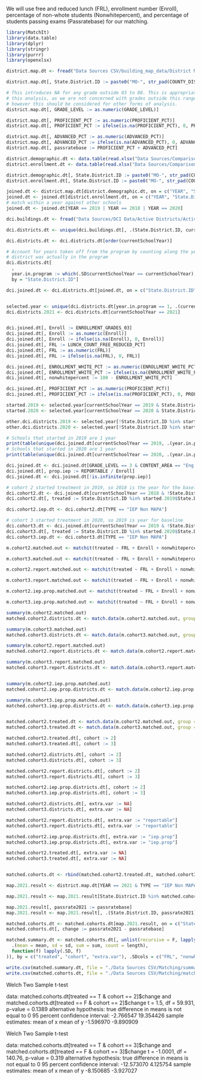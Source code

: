 We will use free and reduced lunch (FRL), enrollment number (Enroll), percentage of non-whote students (Nonwhitepercent), and percentage of students passing exams (Passratebase) for our matching. 

```r
library(MatchIt)
library(data.table)
library(dplyr)
library(stringr)
library(purrr)
library(openxlsx)

district.map.dt <- fread("Data Sources CSV/building_map_data/District MAP content area and grade all disag.csv")

district.map.dt[, State.District.ID := paste0("MO-", str_pad(COUNTY_DISTRICT, 6, "left", "0"))]

# This introduces NA for any grade outside 03 to 08. This is appropriate for
# this analysis, as we are not concerned with grades outside this range,
# however this should be considered for other forms of analysis.
district.map.dt[, GRADE_LEVEL := as.numeric(GRADE_LEVEL)]

district.map.dt[, PROFICIENT_PCT := as.numeric(PROFICIENT_PCT)]
district.map.dt[, PROFICIENT_PCT := ifelse(is.na(PROFICIENT_PCT), 0, PROFICIENT_PCT)]

district.map.dt[, ADVANCED_PCT := as.numeric(ADVANCED_PCT)]
district.map.dt[, ADVANCED_PCT := ifelse(is.na(ADVANCED_PCT), 0, ADVANCED_PCT)]
district.map.dt[, passratebase := PROFICIENT_PCT + ADVANCED_PCT]

district.demographic.dt <- data.table(read.xlsx("Data Sources/Comparison_Group/District Demographic Data.xlsx"))
district.enrollment.dt <- data.table(read.xlsx("Data Sources/Comparison_Group/District Enrollment.xlsx"))

district.demographic.dt[, State.District.ID := paste0("MO-", str_pad(COUNTY_DISTRICT_CODE, 6, "left", "0"))]
district.enrollment.dt[, State.District.ID := paste0("MO-", str_pad(COUNTY_DISTRICT_CODE, 6, "left", "0"))]

joined.dt <- district.map.dt[district.demographic.dt, on = c("YEAR", "State.District.ID", nomatch = NULL)]
joined.dt <- joined.dt[district.enrollment.dt, on = c("YEAR", "State.District.ID", nomatch = NULL)]
# match within a year against other schools
joined.dt <- joined.dt[YEAR == 2019 | YEAR == 2018 | YEAR == 2020]
```

```r
dci.buildings.dt <- fread("Data Sources/DCI Data/Active Districts/Active_DCI_buildings_2017_2022.csv")

dci.districts.dt <- unique(dci.buildings.dt[, .(State.District.ID, currentSchoolYear)])

dci.districts.dt <- dci.districts.dt[order(currentSchoolYear)]

# Account for years taken off from the program by counting along the years the
# district was actually in the program
dci.districts.dt[
  ,
  year.in.program := which(.SD$currentSchoolYear == currentSchoolYear),
  by = "State.District.ID"]

dci.joined.dt <- dci.districts.dt[joined.dt, on = c("State.District.ID", "currentSchoolYear" = "YEAR"), nomatch = NA]


selected.year <- unique(dci.districts.dt[year.in.program == 1, .(currentSchoolYear, State.District.ID)])
dci.districts.2021 <- dci.districts.dt[currentSchoolYear == 2021]


dci.joined.dt[, Enroll := ENROLLMENT_GRADES_03]
dci.joined.dt[, Enroll := as.numeric(Enroll)]
dci.joined.dt[, Enroll := ifelse(is.na(Enroll), 0, Enroll)]
dci.joined.dt[, FRL := LUNCH_COUNT_FREE_REDUCED_PCT]
dci.joined.dt[, FRL := as.numeric(FRL)]
dci.joined.dt[, FRL := ifelse(is.na(FRL), 0, FRL)]

dci.joined.dt[, ENROLLMENT_WHITE_PCT := as.numeric(ENROLLMENT_WHITE_PCT)]
dci.joined.dt[, ENROLLMENT_WHITE_PCT := ifelse(is.na(ENROLLMENT_WHITE_PCT), 0, ENROLLMENT_WHITE_PCT)]
dci.joined.dt[, nonwhitepercent := 100 - ENROLLMENT_WHITE_PCT]

dci.joined.dt[, PROFICIENT_PCT := as.numeric(PROFICIENT_PCT)]
dci.joined.dt[, PROFICIENT_PCT := ifelse(is.na(PROFICIENT_PCT), 0, PROFICIENT_PCT)]

started.2019 <- selected.year[currentSchoolYear == 2019 & State.District.ID %in% dci.districts.2021$State.District.ID]
started.2020 <- selected.year[currentSchoolYear == 2020 & State.District.ID %in% dci.districts.2021$State.District.ID]

other.dci.districts.2019 <- selected.year[!State.District.ID %in% started.2019$State.District.ID]
other.dci.districts.2020 <- selected.year[!State.District.ID %in% started.2020$State.District.ID]

# Schools that started in 2019 are 1 year
print(table(unique(dci.joined.dt[currentSchoolYear == 2019, .(year.in.program, State.District.ID)])$year.in.program))
# Schools that started in 2020 are 1 year
print(table(unique(dci.joined.dt[currentSchoolYear == 2020, .(year.in.program, State.District.ID)])$year.in.program))


```


```r
dci.joined.dt <- dci.joined.dt[GRADE_LEVEL == 3 & CONTENT_AREA == "Eng. Language Arts"]
dci.joined.dt[, prop.iep := REPORTABLE / Enroll]
dci.joined.dt <- dci.joined.dt[!is.infinite(prop.iep)]

# cohort 2 started treatment in 2019, so 2018 is the year for the baseline
dci.cohort2.dt <- dci.joined.dt[currentSchoolYear == 2018 & !State.District.ID %in% other.dci.districts.2019$State.District.ID] 
dci.cohort2.dt[, treated := State.District.ID %in% started.2019$State.District.ID]

dci.cohort2.iep.dt <- dci.cohort2.dt[TYPE == "IEP Non MAPA"]

# cohort 3 started treatment in 2020, so 2019 is year for baseline
dci.cohort3.dt <- dci.joined.dt[currentSchoolYear == 2019 & !State.District.ID %in% other.dci.districts.2020$State.District.ID]
dci.cohort3.dt[, treated := State.District.ID %in% started.2020$State.District.ID]
dci.cohort3.iep.dt <- dci.cohort3.dt[TYPE == "IEP Non MAPA"]
```

```r
m.cohort2.matched.out <- matchit(treated ~ FRL + Enroll + nonwhitepercent + passratebase, data = dci.cohort2.iep.dt, method = "optimal", distance = "glm" )

m.cohort3.matched.out <- matchit(treated ~ FRL + Enroll + nonwhitepercent + passratebase, data = dci.cohort3.iep.dt, method = "optimal", distance = "glm" )

m.cohort2.report.matched.out <- matchit(treated ~ FRL + Enroll + nonwhitepercent + passratebase + REPORTABLE, data = dci.cohort2.iep.dt, method = "optimal", distance = "glm" )

m.cohort3.report.matched.out <- matchit(treated ~ FRL + Enroll + nonwhitepercent + passratebase + REPORTABLE, data = dci.cohort3.iep.dt, method = "optimal", distance = "glm" )

m.cohort2.iep.prop.matched.out <- matchit(treated ~ FRL + Enroll + nonwhitepercent + passratebase + prop.iep, data = dci.cohort2.iep.dt, method = "optimal", distance = "glm" )

m.cohort3.iep.prop.matched.out <- matchit(treated ~ FRL + Enroll + nonwhitepercent + passratebase + prop.iep, data = dci.cohort3.iep.dt, method = "optimal", distance = "glm" )

summary(m.cohort2.matched.out)
matched.cohort2.districts.dt <- match.data(m.cohort2.matched.out, group = "control")

summary(m.cohort3.matched.out)
matched.cohort3.districts.dt <- match.data(m.cohort3.matched.out, group = "control")

summary(m.cohort2.report.matched.out)
matched.cohort2.report.districts.dt <- match.data(m.cohort2.report.matched.out, group = "control")

summary(m.cohort3.report.matched.out)
matched.cohort3.report.districts.dt <- match.data(m.cohort3.report.matched.out, group = "control")


summary(m.cohort2.iep.prop.matched.out)
matched.cohort2.iep.prop.districts.dt <- match.data(m.cohort2.iep.prop.matched.out, group = "control")

summary(m.cohort3.iep.prop.matched.out)
matched.cohort3.iep.prop.districts.dt <- match.data(m.cohort3.iep.prop.matched.out, group = "control")


matched.cohort2.treated.dt <- match.data(m.cohort2.matched.out, group = "treated")
matched.cohort3.treated.dt <- match.data(m.cohort3.matched.out, group = "treated")
```

```r
matched.cohort2.treated.dt[, cohort := 2]
matched.cohort3.treated.dt[, cohort := 3]

matched.cohort2.districts.dt[, cohort := 2]
matched.cohort3.districts.dt[, cohort := 3]

matched.cohort2.report.districts.dt[, cohort := 2]
matched.cohort3.report.districts.dt[, cohort := 3]

matched.cohort2.iep.prop.districts.dt[, cohort := 2]
matched.cohort3.iep.prop.districts.dt[, cohort := 3]

matched.cohort2.districts.dt[, extra.var := NA]
matched.cohort3.districts.dt[, extra.var := NA]

matched.cohort2.report.districts.dt[, extra.var := "reportable"]
matched.cohort3.report.districts.dt[, extra.var := "reportable"]

matched.cohort2.iep.prop.districts.dt[, extra.var := "iep.prop"]
matched.cohort3.iep.prop.districts.dt[, extra.var := "iep.prop"]

matched.cohort2.treated.dt[, extra.var := NA]
matched.cohort3.treated.dt[, extra.var := NA]


matched.cohorts.dt <- rbind(matched.cohort2.treated.dt, matched.cohort3.treated.dt, matched.cohort2.districts.dt, matched.cohort3.districts.dt, matched.cohort2.report.districts.dt, matched.cohort3.report.districts.dt,matched.cohort2.iep.prop.districts.dt, matched.cohort3.iep.prop.districts.dt)

map.2021.result <- district.map.dt[YEAR == 2021 & TYPE == "IEP Non MAPA" & GRADE_LEVEL == 3 & CONTENT_AREA == "Eng. Language Arts"]

map.2021.result <- map.2021.result[State.District.ID %in% matched.cohorts.dt$State.District.ID]

map.2021.result[, passrate2021 := passratebase]
map.2021.result <- map.2021.result[, .(State.District.ID, passrate2021)]

matched.cohorts.dt <- matched.cohorts.dt[map.2021.result, on = c("State.District.ID")]
matched.cohorts.dt[, change := passrate2021 - passratebase]

matched.summary.dt <- matched.cohorts.dt[, unlist(recursive = F, lapply(
  .(mean = mean, sd = sd, sum = sum, count = length),
  function(f) lapply(.SD, f)
)), by = c("treated", "cohort", "extra.var"), .SDcols = c("FRL", "nonwhitepercent", "passratebase", "passrate2021", "change", "Enroll", "REPORTABLE", "prop.iep")]

write.csv(matched.summary.dt, file = "./Data Sources CSV/Matching/summary_different_methods.csv")
write.csv(matched.cohorts.dt, file = "./Data Sources CSV/Matching/matching_results.csv")
```

Welch Two Sample t-test

data:  matched.cohorts.dt[treated == T & cohort == 2]$change and matched.cohorts.dt[treated == F & cohort == 2]$change
t = 1.5, df = 59.931, p-value = 0.1389
alternative hypothesis: true difference in means is not equal to 0
95 percent confidence interval:
 -2.766547 19.354426
sample estimates:
mean of x mean of y 
-1.596970 -9.890909 


Welch Two Sample t-test

data:  matched.cohorts.dt[treated == T & cohort == 3]$change and matched.cohorts.dt[treated == F & cohort == 3]$change
t = -1.0001, df = 140.76, p-value = 0.319
alternative hypothesis: true difference in means is not equal to 0
95 percent confidence interval:
 -12.573070   4.125754
sample estimates:
mean of x mean of y 
-8.150685 -3.927027 